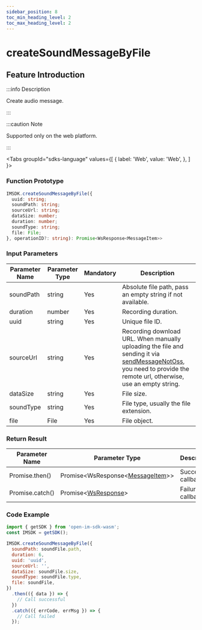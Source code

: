 ```yaml
---
sidebar_position: 8
toc_min_heading_level: 2
toc_max_heading_level: 2
---
```


# createSoundMessageByFile

## Feature Introduction

:::info Description

Create audio message.

:::

:::caution Note

Supported only on the web platform.

:::

<Tabs
groupId="sdks-language"
values={[
{ label: 'Web', value: 'Web', },
]
}>

<TabItem value="Web">

### Function Prototype

```ts showLineNumbers
IMSDK.createSoundMessageByFile({
  uuid: string;
  soundPath: string;
  sourceUrl: string;
  dataSize: number;
  duration: number;
  soundType: string;
  file: File;
}, operationID?: string): Promise<WsResponse<MessageItem>>
```

### Input Parameters

| Parameter Name | Parameter Type | Mandatory | Description                                                                                                                                                           |
| -------------- | -------------- | -------- | --------------------------------------------------------------------------------------------------------------------------------------------------------------------- |
| soundPath      | string        | Yes      | Absolute file path, pass an empty string if not available.                                                                                                           |
| duration       | number        | Yes      | Recording duration.                                                                                                                                                   |
| uuid           | string        | Yes      | Unique file ID.                                                                                                                                                       |
| sourceUrl      | string        | Yes      | Recording download URL. When manually uploading the file and sending it via [sendMessageNotOss](/api/message/sendMessageNotOss.mdx), you need to provide the remote url, otherwise, use an empty string. |
| dataSize       | string        | Yes      | File size.                                                                                                                                                           |
| soundType      | string        | Yes      | File type, usually the file extension.                                                                                                                               |
| file           | File          | Yes      | File object.                                                                                                                                                         |

### Return Result

| Parameter Name | Parameter Type                                                                      | Description       |
| -------------- | ----------------------------------------------------------------------------------- | ----------------- |
| Promise.then() | Promise<WsResponse<[MessageItem](/class/message/messageInfo.mdx)>\> | Success callback  |
| Promise.catch() | Promise<[WsResponse](/class/response.mdx)\>                                | Failure callback  |

### Code Example

```js showLineNumbers
import { getSDK } from 'open-im-sdk-wasm';
const IMSDK = getSDK();

IMSDK.createSoundMessageByFile({
  soundPath: soundFile.path,
  duration: 6,
  uuid: 'uuid',
  sourceUrl: '',
  dataSize: soundFile.size,
  soundType: soundFile.type,
  file: soundFile,
})
  .then(({ data }) => {
    // Call successful
  })
  .catch(({ errCode, errMsg }) => {
    // Call failed
  });
```

</TabItem>
</Tabs>